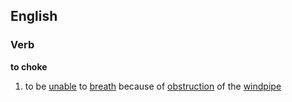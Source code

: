 ==English==
===Verb===
'''to choke'''
# to be [[unable]] to [[breath]] because of [[obstruction]] of the [[windpipe]]